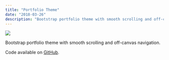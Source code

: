 ```yaml
---
title: "Portfolio Theme"
date: "2018-03-26"
description: "Bootstrap portfolio theme with smooth scrolling and off-canvas navigation."
---
```


<Img
  src="/images/posts/portfolio-theme.png"
  width={2154}
  height={1232}
  caption="portfolio theme project"
/>

Bootstrap portfolio theme with smooth scrolling and off-canvas navigation.

Code available on [GitHub](https://github.com/eneax/portfolio-theme).
